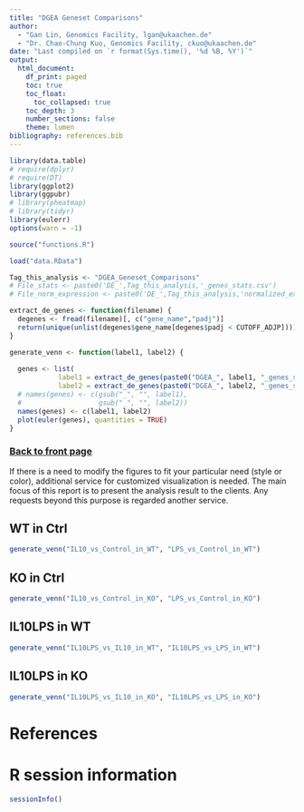 ```yaml
---
title: "DGEA Geneset Comparisons"
author:
  - "Gan Lin, Genomics Facility, lgan@ukaachen.de"
  - "Dr. Chao-Chung Kuo, Genomics Facility, ckuo@ukaachen.de"
date: "Last compiled on `r format(Sys.time(), '%d %B, %Y')`"
output:
  html_document:
    df_print: paged
    toc: true
    toc_float:
      toc_collapsed: true
    toc_depth: 3
    number_sections: false
    theme: lumen
bibliography: references.bib
---
```


```r
library(data.table)
# require(dplyr)
# require(DT)
library(ggplot2)
library(ggpubr)
# library(pheatmap)
# library(tidyr)
library(eulerr)
options(warn = -1)

source("functions.R")

load("data.RData")

Tag_this_analysis <- "DGEA_Geneset_Comparisons"
# File_stats <- paste0('DE_',Tag_this_analysis,'_genes_stats.csv')
# File_norm_expression <- paste0('DE_',Tag_this_analysis,'normalized_expression_quantification.csv')

extract_de_genes <- function(filename) {
  degenes <- fread(filename)[, c("gene_name","padj")]
  return(unique(unlist(degenes$gene_name[degenes$padj < CUTOFF_ADJP])))
}

generate_venn <- function(label1, label2) {
  
  genes <- list(
            label1 = extract_de_genes(paste0("DGEA_", label1, "_genes_stats.csv")), 
            label2 = extract_de_genes(paste0("DGEA_", label2, "_genes_stats.csv")))
  # names(genes) <- c(gsub("_", "", label1), 
  #                   gsub("_", "", label2))
  names(genes) <- c(label1, label2)
  plot(euler(genes), quantities = TRUE)
}

```

### [Back to front page](Analysis_Report_RNAseq.html)

If there is a need to modify the figures to fit your particular need (style or color), additional service for customized visualization is needed. The main focus of this report is to present the analysis result to the clients. Any requests beyond this purpose is regarded another service. 

## WT in Ctrl

```r
generate_venn("IL10_vs_Control_in_WT", "LPS_vs_Control_in_WT")
```

## KO in Ctrl

```r
generate_venn("IL10_vs_Control_in_KO", "LPS_vs_Control_in_KO")
```

## IL10LPS in WT

```r
generate_venn("IL10LPS_vs_IL10_in_WT", "IL10LPS_vs_LPS_in_WT")
```

## IL10LPS in KO

```r
generate_venn("IL10LPS_vs_IL10_in_KO", "IL10LPS_vs_LPS_in_KO")
```


# References

<div id="refs"></div>


# R session information

```r
sessionInfo()
```
